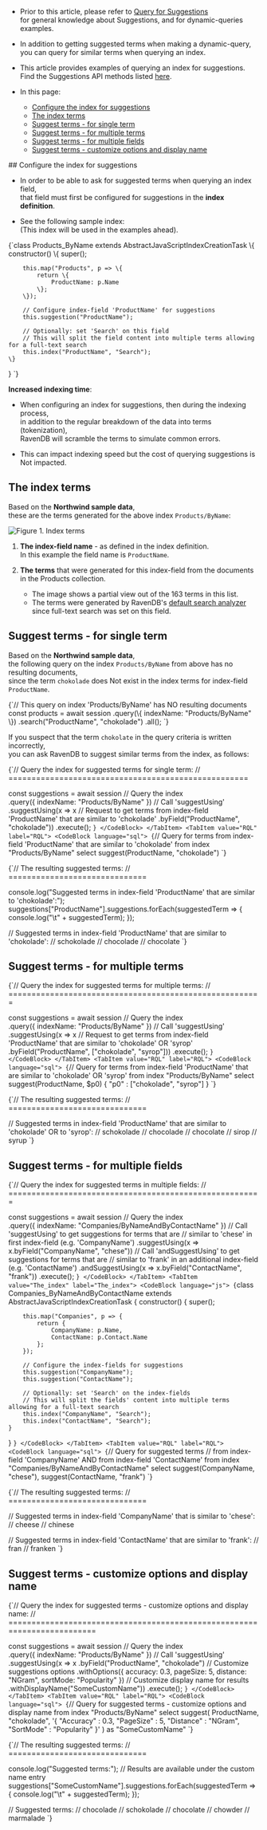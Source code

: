 
<Admonition type="note" title="">

* Prior to this article, please refer to [Query for Suggestions](../../client-api/session/querying/how-to-work-with-suggestions.mdx)  
  for general knowledge about Suggestions, and for dynamic-queries examples.

* In addition to getting suggested terms when making a dynamic-query,  
  you can query for similar terms when querying an index.

* This article provides examples of querying an index for suggestions.  
  Find the Suggestions API methods listed [here](../../client-api/session/querying/how-to-work-with-suggestions.mdx#syntax).

* In this page:

    * [Configure the index for suggestions](../../indexes/querying/suggestions.mdx#configure-the-index-for-suggestions)
    * [The index terms](../../indexes/querying/suggestions.mdx#the-index-terms)
    * [Suggest terms - for single term](../../indexes/querying/suggestions.mdx#suggest-terms---for-single-term)
    * [Suggest terms - for multiple terms](../..//indexes/querying/suggestions.mdx#suggest-terms---for-multiple-terms)
    * [Suggest terms - for multiple fields](../..//indexes/querying/suggestions.mdx#suggest-terms---for-multiple-fields)
    * [Suggest terms - customize options and display name](../..//indexes/querying/suggestions.mdx#suggest-terms---customize-options-and-display-name)

</Admonition>
## Configure the index for suggestions

* In order to be able to ask for suggested terms when querying an index field,  
  that field must first be configured for suggestions in the __index definition__.

* See the following sample index:  
  (This index will be used in the examples ahead).

<TabItem value="suggestions_index_1" label="suggestions_index_1">
<CodeBlock language="js">
{`class Products_ByName extends AbstractJavaScriptIndexCreationTask \{
    constructor() \{
        super();
        
        this.map("Products", p => \{
            return \{
                ProductName: p.Name
            \};
        \});

        // Configure index-field 'ProductName' for suggestions
        this.suggestion("ProductName");

        // Optionally: set 'Search' on this field
        // This will split the field content into multiple terms allowing for a full-text search
        this.index("ProductName", "Search");
    \}
\}
`}
</CodeBlock>
</TabItem>

<Admonition type="note" title="">

__Increased indexing time__:

* When configuring an index for suggestions, then during the indexing process,  
  in addition to the regular breakdown of the data into terms (tokenization),  
  RavenDB will scramble the terms to simulate common errors.

* This can impact indexing speed but the cost of querying suggestions is Not impacted.

</Admonition>



## The index terms

Based on the __Northwind sample data__,  
these are the terms generated for the above index `Products/ByName`:

![Figure 1. Index terms](./assets/index-terms.png)

1. __The index-field name__ - as defined in the index definition.   
   In this example the field name is `ProductName`.

2. __The terms__ that were generated for this index-field from the documents in the Products collection.
    * The image shows a partial view out of the 163 terms in this list.
    * The terms were generated by RavenDB's [default search analyzer](../../indexes/using-analyzers.mdx#ravendb) since full-text search was set on this field.



## Suggest terms - for single term

Based on the __Northwind sample data__,  
the following query on the index `Products/ByName` from above has no resulting documents,  
since the term `chokolade` does Not exist in the index terms for index-field `ProductName`.

<TabItem value="suggestions_2" label="suggestions_2">
<CodeBlock language="js">
{`// This query on index 'Products/ByName' has NO resulting documents
const products = await session
    .query(\{ indexName: "Products/ByName" \})
    .search("ProductName", "chokolade")
    .all();
`}
</CodeBlock>
</TabItem>

If you suspect that the term `chokolate` in the query criteria is written incorrectly,  
you can ask RavenDB to suggest similar terms from the index, as follows:

<Tabs groupId='languageSyntax'>
<TabItem value="Query" label="Query">
<CodeBlock language="js">
{`// Query the index for suggested terms for single term:
// ====================================================

const suggestions = await session
     // Query the index   
    .query({ indexName: "Products/ByName" })
     // Call 'suggestUsing'
    .suggestUsing(x => x
         // Request to get terms from index-field 'ProductName' that are similar to 'chokolade' 
        .byField("ProductName", "chokolade"))
    .execute();
`}
</CodeBlock>
</TabItem>
<TabItem value="RQL" label="RQL">
<CodeBlock language="sql">
{`// Query for terms from index-field 'ProductName' that are similar to 'chokolade'
from index "Products/ByName"
select suggest(ProductName, "chokolade")
`}
</CodeBlock>
</TabItem>
</Tabs>

<TabItem value="suggestions_4" label="suggestions_4">
<CodeBlock language="js">
{`// The resulting suggested terms:
// ==============================

console.log("Suggested terms in index-field 'ProductName' that are similar to 'chokolade':");
suggestions["ProductName"].suggestions.forEach(suggestedTerm => \{
    console.log("\\t" + suggestedTerm);
\});

// Suggested terms in index-field 'ProductName' that are similar to 'chokolade':
//     schokolade
//     chocolade
//     chocolate
`}
</CodeBlock>
</TabItem>



## Suggest terms - for multiple terms

<Tabs groupId='languageSyntax'>
<TabItem value="Query" label="Query">
<CodeBlock language="js">
{`// Query the index for suggested terms for multiple terms:
// =======================================================

const suggestions = await session
     // Query the index   
    .query({ indexName: "Products/ByName" })
     // Call 'suggestUsing'
    .suggestUsing(x => x
         // Request to get terms from index-field 'ProductName' that are similar to 'chokolade' OR 'syrop'
        .byField("ProductName", ["chokolade", "syrop"]))
    .execute();
`}
</CodeBlock>
</TabItem>
<TabItem value="RQL" label="RQL">
<CodeBlock language="sql">
{`// Query for terms from index-field 'ProductName' that are similar to 'chokolade' OR 'syrop'
from index "Products/ByName" select suggest(ProductName, $p0)
{ "p0" : ["chokolade", "syrop"] }
`}
</CodeBlock>
</TabItem>
</Tabs>

<TabItem value="suggestions_6" label="suggestions_6">
<CodeBlock language="js">
{`// The resulting suggested terms:
// ==============================

// Suggested terms in index-field 'ProductName' that are similar to 'chokolade' OR to 'syrop':
//     schokolade
//     chocolade
//     chocolate
//     sirop
//     syrup
`}
</CodeBlock>
</TabItem>



## Suggest terms - for multiple fields

<Tabs groupId='languageSyntax'>
<TabItem value="Query" label="Query">
<CodeBlock language="js">
{`// Query the index for suggested terms in multiple fields:
// =======================================================

const suggestions = await session
     // Query the index   
    .query({ indexName: "Companies/ByNameAndByContactName" })
     // Call 'suggestUsing' to get suggestions for terms that are 
     // similar to 'chese' in first index-field (e.g. 'CompanyName') 
    .suggestUsing(x => x.byField("CompanyName", "chese"))
     // Call 'andSuggestUsing' to get suggestions for terms that are 
     // similar to 'frank' in an additional index-field (e.g. 'ContactName')
    .andSuggestUsing(x => x.byField("ContactName", "frank"))
    .execute();
`}
</CodeBlock>
</TabItem>
<TabItem value="The_index" label="The_index">
<CodeBlock language="js">
{`class Companies_ByNameAndByContactName extends AbstractJavaScriptIndexCreationTask {
    constructor() {
        super();

        this.map("Companies", p => {
            return {
                CompanyName: p.Name,
                ContactName: p.Contact.Name
            };
        });

        // Configure the index-fields for suggestions
        this.suggestion("CompanyName");
        this.suggestion("ContactName");

        // Optionally: set 'Search' on the index-fields
        // This will split the fields' content into multiple terms allowing for a full-text search
        this.index("CompanyName", "Search");
        this.index("ContactName", "Search");
    }
}
`}
</CodeBlock>
</TabItem>
<TabItem value="RQL" label="RQL">
<CodeBlock language="sql">
{`// Query for suggested terms
// from index-field 'CompanyName' AND from index-field 'ContactName'
from index "Companies/ByNameAndByContactName"
select suggest(CompanyName, "chese"), suggest(ContactName, "frank")
`}
</CodeBlock>
</TabItem>
</Tabs>

<TabItem value="suggestions_8" label="suggestions_8">
<CodeBlock language="js">
{`// The resulting suggested terms:
// ==============================

// Suggested terms in index-field 'CompanyName' that is similar to 'chese':
//     cheese
//     chinese

// Suggested terms in index-field 'ContactName' that are similar to 'frank':
//     fran
//     franken
`}
</CodeBlock>
</TabItem>



## Suggest terms - customize options and display name

<Tabs groupId='languageSyntax'>
<TabItem value="Query" label="Query">
<CodeBlock language="js">
{`// Query the index for suggested terms - customize options and display name:
// =========================================================================

const suggestions = await session
     // Query the index   
    .query({ indexName: "Products/ByName" })
     // Call 'suggestUsing'
    .suggestUsing(x => x
        .byField("ProductName", "chokolade")
         // Customize suggestions options
        .withOptions({
            accuracy: 0.3,
            pageSize: 5,
            distance: "NGram",
            sortMode: "Popularity"
        })
        // Customize display name for results
        .withDisplayName("SomeCustomName"))
    .execute();
`}
</CodeBlock>
</TabItem>
<TabItem value="RQL" label="RQL">
<CodeBlock language="sql">
{`// Query for suggested terms - customize options and display name
from index "Products/ByName"
select suggest(
    ProductName,
    "chokolade",
    '{ "Accuracy" : 0.3, "PageSize" : 5, "Distance" : "NGram", "SortMode" : "Popularity" }'
) as "SomeCustomName"
`}
</CodeBlock>
</TabItem>
</Tabs>

<TabItem value="suggestions_10" label="suggestions_10">
<CodeBlock language="js">
{`// The resulting suggested terms:
// ==============================

console.log("Suggested terms:");
// Results are available under the custom name entry
suggestions["SomeCustomName"].suggestions.forEach(suggestedTerm => \{
    console.log("\\t" + suggestedTerm);
\});

// Suggested terms:
//     chocolade
//     schokolade
//     chocolate
//     chowder
//     marmalade
`}
</CodeBlock>
</TabItem>




